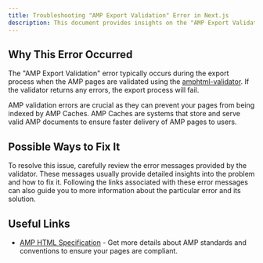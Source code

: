 ```yaml
---
title: Troubleshooting "AMP Export Validation" Error in Next.js
description: This document provides insights on the "AMP Export Validation" error in Next.js and how to address it.
---
```


## Why This Error Occurred

The "AMP Export Validation" error typically occurs during the export process when the AMP pages are validated using the [amphtml-validator](https://www.npmjs.com/package/amphtml-validator). If the validator returns any errors, the export process will fail.

AMP validation errors are crucial as they can prevent your pages from being indexed by AMP Caches. AMP Caches are systems that store and serve valid AMP documents to ensure faster delivery of AMP pages to users.

## Possible Ways to Fix It

To resolve this issue, carefully review the error messages provided by the validator. These messages usually provide detailed insights into the problem and how to fix it. Following the links associated with these error messages can also guide you to more information about the particular error and its solution.

## Useful Links

- [AMP HTML Specification](https://www.ampproject.org/docs/fundamentals/spec) - Get more details about AMP standards and conventions to ensure your pages are compliant.
